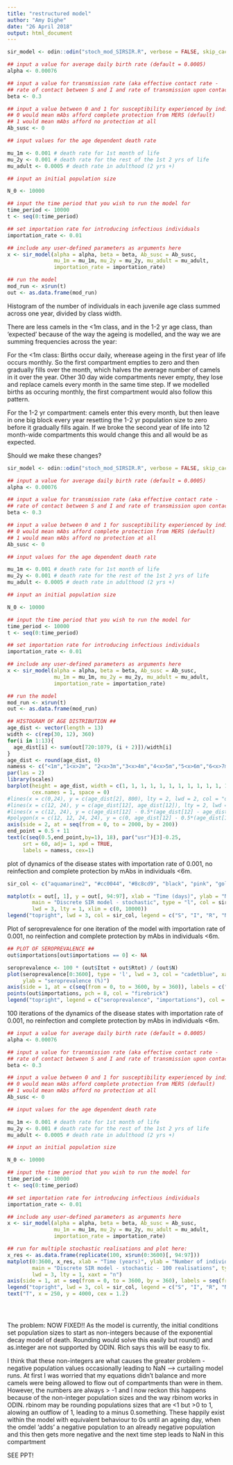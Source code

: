 ```yaml
---
title: "restructured model"
author: "Amy Dighe"
date: "26 April 2018"
output: html_document
---
```


```r

sir_model <- odin::odin("stoch_mod_SIRSIR.R", verbose = FALSE, skip_cache = TRUE)

## input a value for average daily birth rate (default = 0.0005)
alpha <- 0.00076 

## input a value for transmission rate (aka effective contact rate - 
## rate of contact between S and I and rate of transmission upon contact) (default = 0.3)
beta <- 0.3

## input a value between 0 and 1 for susceptibility experienced by individuals with maternal antibodies 
## 0 would mean mAbs afford complete protection from MERS (default)
## 1 would mean mAbs afford no protection at all
Ab_susc <- 0

## input values for the age dependent death rate

mu_1m <- 0.001 # death rate for 1st month of life
mu_2y <- 0.001 # death rate for the rest of the 1st 2 yrs of life
mu_adult <- 0.0005 # death rate in adulthood (2 yrs +)

## input an initial population size

N_0 <- 10000

## input the time period that you wish to run the model for
time_period <- 10000 
t <- seq(0:time_period)

## set importation rate for introducing infectious individuals
importation_rate <- 0.01

## include any user-defined parameters as arguments here
x <- sir_model(alpha = alpha, beta = beta, Ab_susc = Ab_susc, 
               mu_1m = mu_1m, mu_2y = mu_2y, mu_adult = mu_adult,
               importation_rate = importation_rate)

## run the model
mod_run <- x$run(t)
out <- as.data.frame(mod_run)
```


Histogram of the number of individuals in each juvenile age class summed across one year, divided by class width.

There are less camels in the <1m class, and in the 1-2 yr age class, than 'expected' because of the way the ageing is modelled, and the way we are summing frequencies across the year:

For the <1m class: Births occur daily, wherease ageing in the first year of life occurs monthly. So the first compartment empties to zero and then gradually fills over the month, which halves the average number of camels in it over the year. Other 30 day wide compartments never empty, they lose and replace camels every month in the same time step. If we modelled births as occuring monthly, the first compartment would also follow this pattern.

For the 1-2 yr compartment: camels enter this every month, but then leave in one big block every year resetting the 1-2 yr population size to zero before it gradually fills again. If we broke the second year of life into 12 month-wide compartments this would change this and all would be as expected. 

Should we make these changes?

```r

sir_model <- odin::odin("stoch_mod_SIRSIR.R", verbose = FALSE, skip_cache = TRUE)

## input a value for average daily birth rate (default = 0.0005)
alpha <- 0.00076 

## input a value for transmission rate (aka effective contact rate - 
## rate of contact between S and I and rate of transmission upon contact) (default = 0.3)
beta <- 0.3

## input a value between 0 and 1 for susceptibility experienced by individuals with maternal antibodies 
## 0 would mean mAbs afford complete protection from MERS (default)
## 1 would mean mAbs afford no protection at all
Ab_susc <- 0

## input values for the age dependent death rate

mu_1m <- 0.001 # death rate for 1st month of life
mu_2y <- 0.001 # death rate for the rest of the 1st 2 yrs of life
mu_adult <- 0.0005 # death rate in adulthood (2 yrs +)

## input an initial population size

N_0 <- 10000

## input the time period that you wish to run the model for
time_period <- 10000 
t <- seq(0:time_period)

## set importation rate for introducing infectious individuals
importation_rate <- 0.01

## include any user-defined parameters as arguments here
x <- sir_model(alpha = alpha, beta = beta, Ab_susc = Ab_susc, 
               mu_1m = mu_1m, mu_2y = mu_2y, mu_adult = mu_adult,
               importation_rate = importation_rate)

## run the model
mod_run <- x$run(t)
out <- as.data.frame(mod_run)

## HISTOGRAM OF AGE DISTRIBUTION ##
age_dist <- vector(length = 13)
width <- c(rep(30, 12), 360)
for(i in 1:13){
  age_dist[i] <- sum(out[720:1079, (i + 2)])/width[i]
}  
age_dist <- round(age_dist, 0)
namess <- c("<1m","1<x>2m", "2<x>3m","3<x>4m","4<x>5m","5<x>6m","6<x>7m","7<x>8m","8<x>9m","9<x>10m","10<x>11m","11<x>12m", "1<x>2yrs")
par(las = 2)
library(scales)
barplot(height = age_dist, width = c(1, 1, 1, 1, 1, 1, 1, 1, 1, 1, 1, 1, 12), ylim = c(0, 200), ylab = "frequency density", axes = FALSE,
        cex.names = 1, space = 0)
#lines(x = c(0,24), y = c(age_dist[2], 800), lty = 2, lwd = 2, col = "darkgrey")
#lines(x = c(12, 24), y = c(age_dist[12], age_dist[12]), lty = 2, lwd = 2, col = "darkgrey")
#lines(x = c(12, 24), y = c(age_dist[12] - 0.5*(age_dist[12] - age_dist[13]), age_dist[12] - 0.5*(age_dist_12 - age_dist[13])), lty = 2, lwd = 2, col = "darkgrey")
#polygon(x = c(12, 12, 24, 24), y = c(0, age_dist[12] - 0.5*(age_dist[12] - age_dist[13]), age_dist[12] - 0.5*(age_dist[12] - age_dist[13]), 0), border = NA, col = alpha("lightpink", 0.3))
axis(side = 2, at = seq(from = 0, to = 2000, by = 200))
end_point = 0.5 + 11
text(c(seq(0.5,end_point,by=1), 18), par("usr")[3]-0.25, 
     srt = 60, adj= 1, xpd = TRUE,
     labels = namess, cex=1)
```

plot of dynamics of the disease states with importation rate of 0.001, no reinfection and complete protection by mAbs in individuals <6m.
```r
sir_col <- c("aquamarine2", "#cc0044", "#8c8cd9", "black", "pink", "gold", "dimgrey")

matplot(x = out[, 1], y = out[, 94:97], xlab = "Time (days)", ylab = "Number of individuals",
        main = "Discrete SIR model - stochastic", type = "l", col = sir_col,
        lwd = 3, lty = 1, xlim = c(0, 10000))
legend("topright", lwd = 3, col = sir_col, legend = c("S", "I", "R", "N"))

```

Plot of seroprevalence for one iteration of the model with importation rate of 0.001, no reinfection and complete protection by mAbs in individuals <6m.
```r

## PLOT OF SEROPREVALENCE ##
out$importations[out$importations == 0] <- NA

seroprevalence <- 100 * (out$Itot + out$Rtot) / (out$N)
plot(seroprevalence[0:3600], type = 'l', lwd = 3, col = "cadetblue", xaxt = 'n', xlab = "time (years)",
     ylab = "seroprevalence (%)")
axis(side = 1, at = c(seq(from = 0, to = 3600, by = 360)), labels = c("0", "1", "2", "3", "4", "5", "6", "7", "8", "9", "10"))
points(out$importations, pch = 8, col = "firebrick")
legend("topright", legend = c("seroprevalence", "importations"), col = c("cadetblue", "firebrick"), lty = c(1, NA), pch = c(NA, 8), lwd = c(3, 1), bty= "n")

```

100 iterations of the dynamics of the disease states with importation rate of 0.001, no reinfection and complete protection by mAbs in individuals <6m.
```r

## input a value for average daily birth rate (default = 0.0005)
alpha <- 0.00076 

## input a value for transmission rate (aka effective contact rate - 
## rate of contact between S and I and rate of transmission upon contact) (default = 0.3)
beta <- 0.3

## input a value between 0 and 1 for susceptibility experienced by individuals with maternal antibodies 
## 0 would mean mAbs afford complete protection from MERS (default)
## 1 would mean mAbs afford no protection at all
Ab_susc <- 0

## input values for the age dependent death rate

mu_1m <- 0.001 # death rate for 1st month of life
mu_2y <- 0.001 # death rate for the rest of the 1st 2 yrs of life
mu_adult <- 0.0005 # death rate in adulthood (2 yrs +)

## input an initial population size

N_0 <- 10000

## input the time period that you wish to run the model for
time_period <- 10000 
t <- seq(0:time_period)

## set importation rate for introducing infectious individuals
importation_rate <- 0.01

## include any user-defined parameters as arguments here
x <- sir_model(alpha = alpha, beta = beta, Ab_susc = Ab_susc, 
               mu_1m = mu_1m, mu_2y = mu_2y, mu_adult = mu_adult,
               importation_rate = importation_rate)

## run for multiple stochastic realisations and plot here:
x_res <- as.data.frame(replicate(100, x$run(0:3600)[, 94:97]))
matplot(0:3600, x_res, xlab = "Time (years)", ylab = "Number of individuals",
        main = "Discrete SIR model - stochastic - 100 realisations", type = "l", col = rep(alpha(sir_col[1:4], 0.1), 100),
        lwd = 3, lty = 1, xaxt = "n")
axis(side = 1, at = seq(from = 0, to = 3600, by = 360), labels = seq(from = 0, to = 10, by = 1))
legend("topright", lwd = 3, col = sir_col, legend = c("S", "I", "R", "N"))
text("T", x = 250, y = 4000, cex = 1.2)





```



The problem: NOW FIXED!!
As the model is currently, the initial conditions set population sizes to start as non-integers because of the exponential decay model of death. Rounding would solve this easily but round() and as.integer are not supported by ODIN. Rich says this will be easy to fix. 

I think that these non-integers are what causes the greater problem - negative population values occasionally leading to NaN --> curtailing model runs.
At first I was worried that my equations didn't balance and more camels were being allowed to flow out of compartments than were in them. However, the numbers are always > -1 and I now reckon this happens because of the non-integer population sizes and the way rbinom works in ODIN. rbinom may be rounding populations sizes that are <1 but >0 to 1, alowing an outflow of 1, leading to a minus 0.something. These happily exist within the model with equivalent behaviour to 0s until an ageing day, when the omdel 'adds' a negative population to an already negative population and this then gets more negative and the next time step leads to NaN in this compartment

SEE PPT!